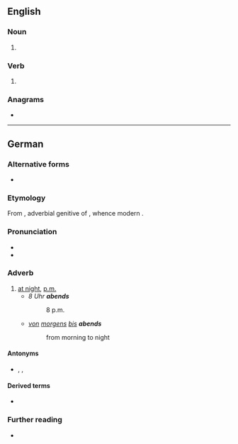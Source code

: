{{also|ABENDs|Abends}}
==English==

===Noun===
{{head|en|noun form}}

# {{plural of|abend|lang=en}}

===Verb===
{{head|en|verb form}}

# {{en-third-person singular of|abend}}

===Anagrams===
* {{anagrams|en|a=abdens|Basden|Bendas}}

----

==German==

===Alternative forms===
* {{l|de|des Abends}} {{q|dated}}

===Etymology===
From {{inh|de|gmh|ābendes}}, adverbial genitive of {{m|gmh|ābent}}, whence modern {{cog|de|Abend||evening}}.

===Pronunciation===
* {{IPA|/ˈaːbən(t)s/|lang=de}}
* {{audio|De-at-abends.ogg|Audio (Austria)|lang=de}}

===Adverb===
{{head|de|adverb}}

# [[at night]], [[p.m.]]
#* ''8 Uhr '''abends'''''
#*: 8 p.m.
#* ''[[von]] [[morgens]] [[bis]] '''abends'''''
#*: from morning to night

====Antonyms====
* {{l|de|morgens}}, {{l|de|tagsüber}}, {{l|de|nachts}}

====Derived terms====
* {{l|de|spätabends}}

===Further reading===
* {{R:Duden}}